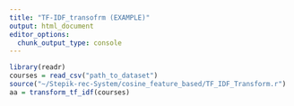 ```yaml
---
title: "TF-IDF_transofrm (EXAMPLE)"
output: html_document
editor_options: 
  chunk_output_type: console
---
```



```r
library(readr)
courses = read_csv("path_to_dataset")
source("~/Stepik-rec-System/cosine_feature_based/TF_IDF_Transform.r")
aa = transform_tf_idf(courses)
```

